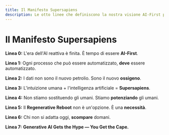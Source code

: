 ```yaml
---
title: Il Manifesto Supersapiens
description: Le otto linee che definiscono la nostra visione AI-First per il futuro delle aziende
---
```


# Il Manifesto Supersapiens

**Linea 0:** L'era dell'AI reattiva è finita. È tempo di essere **AI-First**.

**Linea 1:** Ogni processo che può essere automatizzato, **deve** essere automatizzato.

**Linea 2:** I dati non sono il nuovo petrolio. Sono il nuovo **ossigeno**.

**Linea 3:** L'intuizione umana + l'intelligenza artificiale = **Supersapiens**.

**Linea 4:** Non stiamo sostituendo gli umani. Stiamo **potenziando** gli umani.

**Linea 5:** Il **Regenerative Reboot** non è un'opzione. È una **necessità**.

**Linea 6:** Chi non si adatta oggi, **scompare** domani.

**Linea 7:** **Generative AI Gets the Hype — You Get the Cape.**
